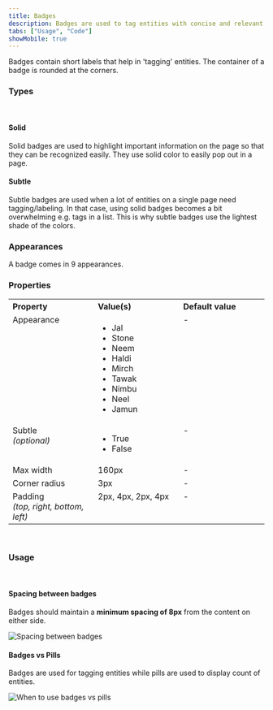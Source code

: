 ```yaml
---
title: Badges
description: Badges are used to tag entities with concise and relevant information.
tabs: ["Usage", "Code"]
showMobile: true
---
```


Badges contain short labels that help in 'tagging' entities. The container of a badge is rounded at the corners.
<br/>

### Types
<br />

#### Solid

Solid badges are used to highlight important information on the page so that they can be recognized easily. They use solid color to easily pop out in a page.
<Preview name='badge-solid-warning' />

#### Subtle

Subtle badges are used when a lot of entities on a single page need tagging/labeling. In that case, using solid badges becomes a bit overwhelming e.g. tags in a list. This is why subtle badges use the lightest shade of the colors.
<Preview name='badge-subtle-warning' />
<br/>

### Appearances
A badge comes in 9 appearances.
<Preview name='appearance' />
<br/>

### Properties
<table style="width: 100%">
  <tr>
    <th style="width:33%; text-align: left;">Property</th>
    <th style="width:33%; text-align: left;">Value(s)</th>
    <th style="width:33%; text-align: left;">Default value</th>
  </tr>
  <tr style="vertical-align: top">
    <td>Appearance</td>
    <td>
        <ul>
            <li>Jal</li>
            <li>Stone</li>
            <li>Neem</li>
            <li>Haldi</li>
            <li>Mirch</li>
            <li>Tawak</li>
            <li>Nimbu</li>
            <li>Neel</li>
            <li>Jamun</li>
        </ul>
    </td>
    <td>-</td>
  </tr>
  <tr style="vertical-align: top">
    <td>Subtle<br/><em>(optional)</em></td>
    <td>
        <ul>
            <li>True</li>
            <li>False</li>
        </ul>
    </td>
    <td>-</td>
  </tr>
  <tr style="vertical-align: top">
    <td>Max width</td>
    <td>160px</td>
    <td>-</td>
  </tr>
  <tr style="vertical-align: top">
    <td>Corner radius</td>
    <td>3px</td>
    <td>-</td>
  </tr>
  <tr style="vertical-align: top">
    <td>Padding<br/><em>(top, right, bottom, left)</em></td>
    <td>2px, 4px, 2px, 4px</td>
    <td>-</td>
  </tr>
</table>
<br/>

### Usage
<br/>

#### Spacing between badges
Badges should maintain a **minimum spacing of 8px** from the content on either side.

![Spacing between badges](./images/badges-1.png)
<br/>

#### Badges vs Pills
Badges are used for tagging entities while pills are used to display count of entities.

![When to use badges vs pills](./images/badges-2.png)
